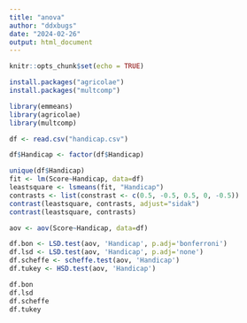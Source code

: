 ```yaml
---
title: "anova"
author: "ddxbugs"
date: "2024-02-26"
output: html_document
---
```


```r
knitr::opts_chunk$set(echo = TRUE)
```


```r
install.packages("agricolae")
install.packages("multcomp")

library(emmeans)
library(agricolae)
library(multcomp)

df <- read.csv("handicap.csv")
```

```r
df$Handicap <- factor(df$Handicap)

unique(df$Handicap)
fit <- lm(Score~Handicap, data=df)
leastsquare <- lsmeans(fit, "Handicap")
contrasts <- list(constrast <- c(0.5, -0.5, 0.5, 0, -0.5))
contrast(leastsquare, contrasts, adjust="sidak")
contrast(leastsquare, contrasts)
```

```r
aov <- aov(Score~Handicap, data=df)

df.bon <- LSD.test(aov, 'Handicap', p.adj='bonferroni')
df.lsd <- LSD.test(aov, 'Handicap', p.adj='none')
df.scheffe <- scheffe.test(aov, 'Handicap')
df.tukey <- HSD.test(aov, 'Handicap')

df.bon
df.lsd
df.scheffe
df.tukey
```

```r

```
